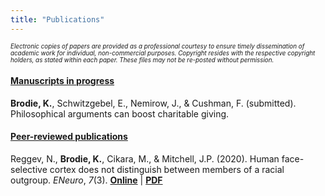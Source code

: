 ```yaml
---
title: "Publications"
---
```


::: {style="font-size: 70%; font-style: italic"}
*Electronic copies of papers are provided as a professional courtesy to ensure timely dissemination of academic work for individual, non-commercial purposes. Copyright resides with the respective copyright holders, as stated within each paper. These files may not be re-posted without permission.*
:::

#### [Manuscripts in progress]{.underline}

**Brodie, K.**, Schwitzgebel, E., Nemirow, J., & Cushman, F. (submitted). Philosophical arguments can boost charitable giving.

#### [Peer-reviewed publications]{.underline}

Reggev, N., **Brodie, K.**, Cikara, M., & Mitchell, J.P. (2020). Human face-selective cortex does not distinguish between members of a racial outgroup. *ENeuro*, *7*(3). [**Online**](https://www.ncbi.nlm.nih.gov/pmc/articles/PMC7266143/){target="_blank"} \| [**PDF**](files/papers/ReggevBrodieCikaraMitchell2020.pdf)

